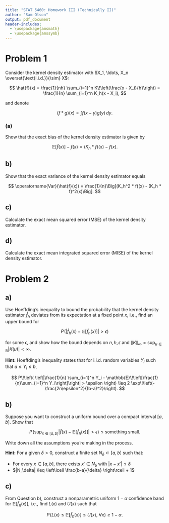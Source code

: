 ```yaml
---
title: "STAT 5460: Homework III (Technically II)"
author: "Sam Olson"
output: pdf_document
header-includes:
  - \usepackage{amsmath}
  - \usepackage{amssymb}
---
```


# Problem 1

Consider the kernel density estimator with $X_1, \ldots, X_n \overset{\text{i.i.d.}}{\sim} X$:

$$
\hat{f}(x) = \frac{1}{nh} \sum_{i=1}^n K\!\left(\frac{x - X_i}{h}\right) 
= \frac{1}{n} \sum_{i=1}^n K_h(x - X_i),
$$

and denote

$$
(f * g)(x) = \int f(x - y) g(y) \, dy.
$$

### (a) 

Show that the exact bias of the kernel density estimator is given by

$$
\mathbb{E}[\hat{f}(x)] - f(x) = (K_h * f)(x) - f(x).
$$

## b) 

Show that the exact variance of the kernel density estimator equals

$$
\operatorname{Var}(\hat{f}(x)) 
= \frac{1}{n}\Big[(K_h^2 * f)(x) - (K_h * f)^2(x)\Big].
$$

## c) 

Calculate the exact mean squared error (MSE) of the kernel density estimator.


## d) 

Calculate the exact mean integrated squared error (MISE) of the kernel density estimator.


\newpage 

# Problem 2

## a) 

Use Hoeffding’s inequality to bound the probability that the kernel density estimator $\hat{f}_h$ deviates from its expectation at a fixed point $x$, i.e., find an upper bound for

$$
P\!\left( \big|\hat{f}_h(x) - \mathbb{E}[\hat{f}_h(x)]\big| > \epsilon \right)
$$

for some $\epsilon$, and show how the bound depends on $n, h, \epsilon$ and $\lVert K \rVert_\infty = \sup_{u \in \mathbb{R}} |K(u)| < \infty$.

**Hint:** Hoeffding’s inequality states that for i.i.d. random variables $Y_i$ such that $a \leq Y_i \leq b$,

$$
P\!\left( \left|\frac{1}{n} \sum_{i=1}^n Y_i - \mathbb{E}\!\left[\frac{1}{n}\sum_{i=1}^n Y_i\right]\right| > \epsilon \right) 
\leq 2 \exp\!\left(- \frac{2n\epsilon^2}{(b-a)^2}\right).
$$

## b) 

Suppose you want to construct a uniform bound over a compact interval $[a, b]$. Show that

$$
P\!\left( \sup_{x \in [a, b]} \big|\hat{f}(x) - \mathbb{E}[\hat{f}_h(x)]\big| > \epsilon \right) 
\leq \text{something small}.
$$

Write down all the assumptions you’re making in the process.

**Hint:** For a given $\delta > 0$, construct a finite set $N_\delta \subset [a, b]$ such that:

* For every $x \in [a, b]$, there exists $x' \in N_\delta$ with $|x - x'| \leq \delta$
* $|N_\delta| \leq \left\lceil \frac{b-a}{\delta} \right\rceil + 1$

## c) 

From Question b), construct a nonparametric uniform $1 - \alpha$ confidence band for $\mathbb{E}[\hat{f}_h(x)]$, i.e., find $L(x)$ and $U(x)$ such that

$$
P\!\big(L(x) \leq \mathbb{E}[\hat{f}_h(x)] \leq U(x), \ \forall x\big) \geq 1 - \alpha.
$$

